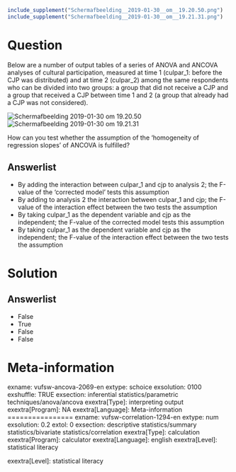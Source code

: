 ```r
include_supplement("Schermafbeelding__2019-01-30__om__19.20.50.png")
include_supplement("Schermafbeelding__2019-01-30__om__19.21.31.png")
```

Question
========
Below are a number of output tables of a series of ANOVA and ANCOVA
analyses of cultural participation, measured at time 1 (culpar\_1:
before the CJP was distributed) and at time 2 (culpar\_2) among the same
respondents who can be divided into two groups: a group that did not
receive a CJP and a group that received a CJP between time 1 and 2 (a
group that already had a CJP was not considered).  
  
<img src="Schermafbeelding__2019-01-30__om__19.20.50.png"
class="fr-fic fr-dii tvcss_2"
alt="Schermafbeelding 2019-01-30 om 19.20.50" /><img src="Schermafbeelding__2019-01-30__om__19.21.31.png"
class="fr-fic fr-dii tvcss_2"
alt="Schermafbeelding 2019-01-30 om 19.21.31" />  
  
How can you test whether the assumption of the 'homogeneity of
regression slopes' of ANCOVA is fulfilled?

Answerlist
----------
* By adding the interaction between culpar\_1 and cjp to analysis 2; the
  F-value of the 'corrected model' tests this assumption
* By adding to analysis 2 the interaction between culpar\_1 and cjp; the
  F-value of the interaction effect between the two tests the assumption
* By taking culpar\_1 as the dependent variable and cjp as the
  independent; the F-value of the corrected model tests this assumption
* By taking culpar\_1 as the dependent variable and cjp as the
  independent; the F-value of the interaction effect between the two tests
  the assumption

Solution
========










Answerlist
----------
* False
* True
* False
* False

Meta-information
================
exname: vufsw-ancova-2069-en
extype: schoice
exsolution: 0100
exshuffle: TRUE
exsection: inferential statistics/parametric techniques/anova/ancova
exextra[Type]: interpreting output
exextra[Program]: NA
exextra[Language]: Meta-information
================
exname: vufsw-correlation-1294-en
extype: num
exsolution: 0.2
extol: 0
exsection: descriptive statistics/summary statistics/bivariate statistics/correlation
exextra[Type]: calculation
exextra[Program]: calculator
exextra[Language]: english
exextra[Level]: statistical literacy

exextra[Level]: statistical literacy

